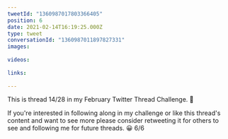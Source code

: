 ```yaml
---
tweetId: "1360987017803366405"
position: 6
date: 2021-02-14T16:19:25.000Z
type: tweet
conversationId: "1360987011897827331"
images:
  
videos:
  
links:
  
---
```

This is thread 14/28 in my February Twitter Thread Challenge. 📆

If you're interested in following along in my challenge or like this thread's content and want to see more please consider retweeting it for others to see and following me for future threads. 😀 6/6
